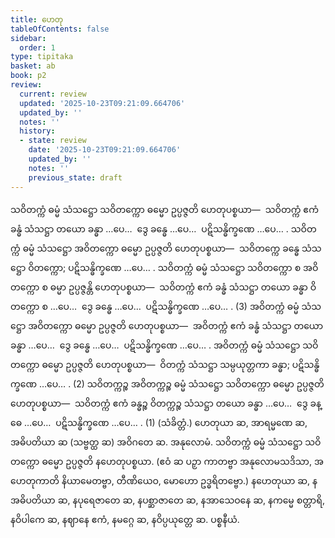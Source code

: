 ```yaml
---
title: ဟေတု
tableOfContents: false
sidebar:
  order: 1
type: tipitaka
basket: ab
book: p2
review:
  current: review
  updated: '2025-10-23T09:21:09.664706'
  updated_by: ''
  notes: ''
  history:
  - state: review
    date: '2025-10-23T09:21:09.664706'
    updated_by: ''
    notes: ''
    previous_state: draft
---
```



<ReviewStatus review={frontmatter.review} showDetails={true} />

<HypothesisAnnotation frontmatter={frontmatter} />

<DynamicBreadcrumb />

<Division number="115" book="p2" e="ch" v="38" p="604">

<Paragraph number="4315" book="p2">
သဝိတက္ကံ ဓမ္မံ သံသဋ္ဌော သဝိတက္ကော ဓမ္မော ဥပ္ပဇ္ဇတိ ဟေတုပစ္စယာ—  သဝိတက္ကံ ဧကံ ခန္ဓံ သံသဋ္ဌာ တယော ခန္ဓာ …ပေ…  ဒွေ ခန္ဓေ …ပေ…  ပဋိသန္ဓိက္ခဏေ …ပေ… . သဝိတက္ကံ ဓမ္မံ သံသဋ္ဌော အဝိတက္ကော ဓမ္မော ဥပ္ပဇ္ဇတိ ဟေတုပစ္စယာ—  သဝိတက္ကေ ခန္ဓေ သံသဋ္ဌော ဝိတက္ကော; ပဋိသန္ဓိက္ခဏေ …ပေ… . သဝိတက္ကံ ဓမ္မံ သံသဋ္ဌော သဝိတက္ကော စ အဝိတက္ကော စ ဓမ္မာ ဥပ္ပဇ္ဇန္တိ ဟေတုပစ္စယာ—  သဝိတက္ကံ ဧကံ ခန္ဓံ သံသဋ္ဌာ တယော ခန္ဓာ ဝိတက္ကော စ …ပေ…  ဒွေ ခန္ဓေ …ပေ…  ပဋိသန္ဓိက္ခဏေ …ပေ… . (3)
</Paragraph>

<Paragraph number="4316" book="p2">
အဝိတက္ကံ ဓမ္မံ သံသဋ္ဌော အဝိတက္ကော ဓမ္မော ဥပ္ပဇ္ဇတိ ဟေတုပစ္စယာ—  အဝိတက္ကံ ဧကံ ခန္ဓံ သံသဋ္ဌာ တယော ခန္ဓာ …ပေ…  ဒွေ ခန္ဓေ …ပေ…  ပဋိသန္ဓိက္ခဏေ …ပေ… . အဝိတက္ကံ ဓမ္မံ သံသဋ္ဌော သဝိတက္ကော ဓမ္မော ဥပ္ပဇ္ဇတိ ဟေတုပစ္စယာ—  ဝိတက္ကံ သံသဋ္ဌာ သမ္ပယုတ္တကာ ခန္ဓာ; ပဋိသန္ဓိက္ခဏေ …ပေ… . (2)
</Paragraph>

<Paragraph number="4317" book="p2">
သဝိတက္ကဉ္စ အဝိတက္ကဉ္စ ဓမ္မံ သံသဋ္ဌော သဝိတက္ကော ဓမ္မော ဥပ္ပဇ္ဇတိ ဟေတုပစ္စယာ—  သဝိတက္ကံ ဧကံ ခန္ဓဉ္စ ဝိတက္ကဉ္စ သံသဋ္ဌာ တယော ခန္ဓာ …ပေ…  ဒွေ ခန္ဓေ …ပေ…  ပဋိသန္ဓိက္ခဏေ …ပေ… . (1) (သံခိတ္တံ.)
</Paragraph>

<Paragraph number="4318" book="p2">
ဟေတုယာ ဆ, အာရမ္မဏေ ဆ, အဓိပတိယာ ဆ (သဗ္ဗတ္ထ ဆ) အဝိဂတေ ဆ.

</Paragraph>
</Division>

<Paragraph number="4319" type="center" book="p2">
အနုလောမံ.


</Paragraph>

<Paragraph number="4320" book="p2">
သဝိတက္ကံ ဓမ္မံ သံသဋ္ဌော သဝိတက္ကော ဓမ္မော ဥပ္ပဇ္ဇတိ နဟေတုပစ္စယာ. (ဧဝံ ဆ ပဉှာ ကာတဗ္ဗာ အနုလောမသဒိသာ, အဟေတုကာတိ နိယာမေတဗ္ဗာ, တီဏိယေဝ, မောဟော ဥဒ္ဓရိတဗ္ဗော.)
</Paragraph>

<Paragraph number="4321" book="p2">
နဟေတုယာ ဆ, နအဓိပတိယာ ဆ, နပုရေဇာတေ ဆ, နပစ္ဆာဇာတေ ဆ, နအာသေဝနေ ဆ, နကမ္မေ စတ္တာရိ, နဝိပါကေ ဆ, နဈာနေ ဧကံ, နမဂ္ဂေ ဆ, နဝိပ္ပယုတ္တေ ဆ.

</Paragraph>

<Paragraph number="4322" type="center" book="p2">
ပစ္စနီယံ.
</Paragraph>